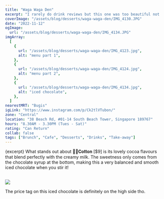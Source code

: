 ```yaml
---
title: "Waga Waga Den"
excerpt: "I rarely do drink reviews but this one was too beautiful not to share! Waga Waga Den is known for their instagram-worthy cloud drinks - we aren’t coffee drinkers so we got their iced chocolate instead!"
coverImage: "/assets/blog/desserts/waga-waga-den/IMG_4130.JPG"
date: "2022-11-12"
ogImage:
  url: "/assets/blog/desserts/waga-waga-den/IMG_4134.JPG"
imgArray:
  [
    {
      url: "/assets/blog/desserts/waga-waga-den/IMG_4123.jpg",
      alt: "menu part 1",
    },
    {
      url: "/assets/blog/desserts/waga-waga-den/IMG_4124.jpg",
      alt: "menu part 2",
    },
    {
      url: "/assets/blog/desserts/waga-waga-den/IMG_4134.jpg",
      alt: "iced chocolate",
    },
  ]
nearestMRT: "Bugis"
igLink: "https://www.instagram.com/p/Ck2tlVTubon/"
zone: "Central"
location: "38 Beach Rd, #01-14 South Beach Tower, Singapore 189767"
hours: "8.30AM - 3.30PM (Tues - Sat)"
rating: "Can Return"
collab: false
tags: ["Brunch", "Cafe", "Desserts", "Drinks", "Take-away"]
---
```


{excerpt} What stands out about 👌🏼𝐂𝐨𝐭𝐭𝐨𝐧 [$9] is its lovely cocoa flavours that blend perfectly with the creamy milk. The sweetness only comes from the chocolate syrup at the bottom, making this a very balanced and smooth iced chocolate when you stir it!

<br />
<img
  src={`/assets/blog/desserts/waga-waga-den/IMG_4130.jpg`}
  className="space-discrepancy"
/>

The price tag on this iced chocolate is definitely on the high side tho.

<PostImages images={imgArray} />
